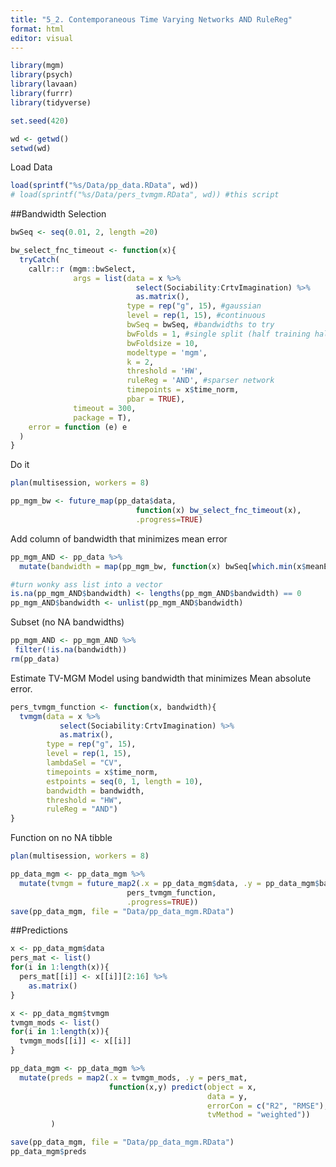 ```yaml
---
title: "5_2. Contemporaneous Time Varying Networks AND RuleReg"
format: html
editor: visual
---
```


```r
library(mgm)
library(psych)
library(lavaan)
library(furrr)
library(tidyverse)

set.seed(420)

wd <- getwd()
setwd(wd)
```

Load Data

```r
load(sprintf("%s/Data/pp_data.RData", wd))
# load(sprintf("%s/Data/pers_tvmgm.RData", wd)) #this script

```

##Bandwidth Selection

```r
bwSeq <- seq(0.01, 2, length =20)

bw_select_fnc_timeout <- function(x){
  tryCatch(
    callr::r (mgm::bwSelect,
              args = list(data = x %>%
                            select(Sociability:CrtvImagination) %>%
                            as.matrix(),
                          type = rep("g", 15), #gaussian
                          level = rep(1, 15), #continuous
                          bwSeq = bwSeq, #bandwidths to try
                          bwFolds = 1, #single split (half training half test)
                          bwFoldsize = 10,
                          modeltype = 'mgm', 
                          k = 2, 
                          threshold = 'HW', 
                          ruleReg = 'AND', #sparser network
                          timepoints = x$time_norm,
                          pbar = TRUE),
              timeout = 300,
              package = T),
    error = function (e) e
  )
}

```

Do it

```r
plan(multisession, workers = 8)

pp_mgm_bw <- future_map(pp_data$data,
                            function(x) bw_select_fnc_timeout(x),
                            .progress=TRUE)

```

Add column of bandwidth that minimizes mean error

```r
pp_mgm_AND <- pp_data %>%
  mutate(bandwidth = map(pp_mgm_bw, function(x) bwSeq[which.min(x$meanError)]))

#turn wonky ass list into a vector
is.na(pp_mgm_AND$bandwidth) <- lengths(pp_mgm_AND$bandwidth) == 0
pp_mgm_AND$bandwidth <- unlist(pp_mgm_AND$bandwidth)
```

Subset (no NA bandwidths)

```r
pp_mgm_AND <- pp_mgm_AND %>%
 filter(!is.na(bandwidth))
rm(pp_data)
```

Estimate TV-MGM Model using bandwidth that minimizes Mean absolute error.

```r
pers_tvmgm_function <- function(x, bandwidth){
  tvmgm(data = x %>%
           select(Sociability:CrtvImagination) %>%
           as.matrix(),
        type = rep("g", 15),
        level = rep(1, 15), 
        lambdaSel = "CV",
        timepoints = x$time_norm, 
        estpoints = seq(0, 1, length = 10), 
        bandwidth = bandwidth,
        threshold = "HW",
        ruleReg = "AND")
}

```

Function on no NA tibble

```r
plan(multisession, workers = 8)

pp_data_mgm <- pp_data_mgm %>%
  mutate(tvmgm = future_map2(.x = pp_data_mgm$data, .y = pp_data_mgm$bandwidth,
                          pers_tvmgm_function,
                          .progress=TRUE))
save(pp_data_mgm, file = "Data/pp_data_mgm.RData")
```

##Predictions

```r
x <- pp_data_mgm$data
pers_mat <- list()
for(i in 1:length(x)){
  pers_mat[[i]] <- x[[i]][2:16] %>%
    as.matrix()
}

x <- pp_data_mgm$tvmgm
tvmgm_mods <- list()
for(i in 1:length(x)){
  tvmgm_mods[[i]] <- x[[i]]
}

pp_data_mgm <- pp_data_mgm %>%
  mutate(preds = map2(.x = tvmgm_mods, .y = pers_mat, 
                      function(x,y) predict(object = x, 
                                            data = y,
                                            errorCon = c("R2", "RMSE"),
                                            tvMethod = "weighted"))
         )

save(pp_data_mgm, file = "Data/pp_data_mgm.RData")
pp_data_mgm$preds
```
